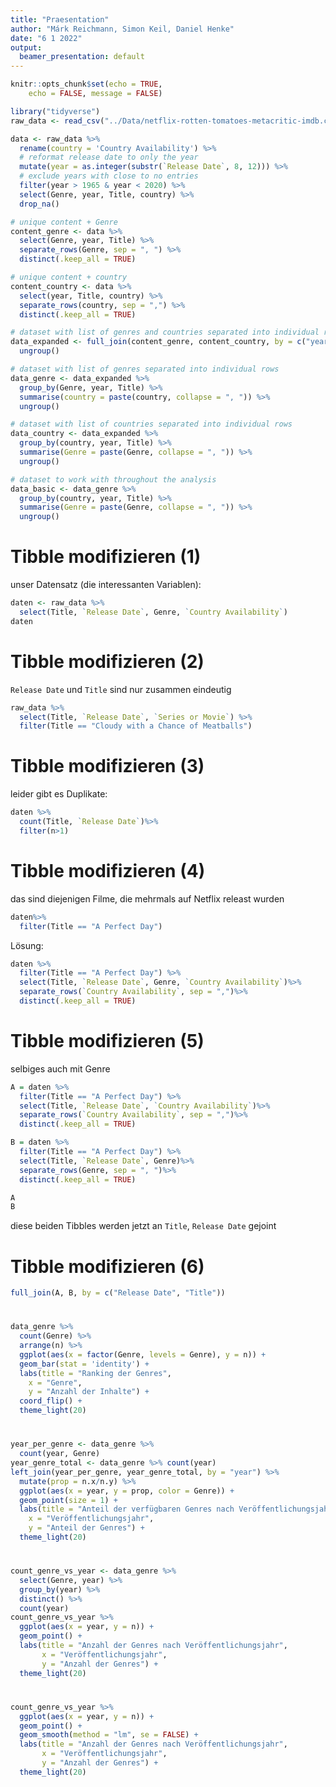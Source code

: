 ```yaml
---
title: "Praesentation"
author: "Márk Reichmann, Simon Keil, Daniel Henke"
date: "6 1 2022"
output:
  beamer_presentation: default
---
```


```r
knitr::opts_chunk$set(echo = TRUE,
	echo = FALSE, message = FALSE)

library("tidyverse")
raw_data <- read_csv("../Data/netflix-rotten-tomatoes-metacritic-imdb.csv")

data <- raw_data %>%
  rename(country = 'Country Availability') %>%
  # reformat release date to only the year
  mutate(year = as.integer(substr(`Release Date`, 8, 12))) %>% 
  # exclude years with close to no entries
  filter(year > 1965 & year < 2020) %>% 
  select(Genre, year, Title, country) %>%
  drop_na()

# unique content + Genre
content_genre <- data %>%
  select(Genre, year, Title) %>% 
  separate_rows(Genre, sep = ", ") %>%
  distinct(.keep_all = TRUE)

# unique content + country
content_country <- data %>%
  select(year, Title, country) %>% 
  separate_rows(country, sep = ",") %>%
  distinct(.keep_all = TRUE)

# dataset with list of genres and countries separated into individual rows
data_expanded <- full_join(content_genre, content_country, by = c("year", "Title")) %>%
  ungroup()

# dataset with list of genres separated into individual rows
data_genre <- data_expanded %>%
  group_by(Genre, year, Title) %>%
  summarise(country = paste(country, collapse = ", ")) %>%
  ungroup()

# dataset with list of countries separated into individual rows
data_country <- data_expanded %>%
  group_by(country, year, Title) %>%
  summarise(Genre = paste(Genre, collapse = ", ")) %>%
  ungroup()

# dataset to work with throughout the analysis
data_basic <- data_genre %>%
  group_by(country, year, Title) %>%
  summarise(Genre = paste(Genre, collapse = ", ")) %>%
  ungroup()
```


# Tibble modifizieren (1)

unser Datensatz (die interessanten Variablen):
\tiny
```r
daten <- raw_data %>%
  select(Title, `Release Date`, Genre, `Country Availability`)
daten
```
\normalsize

# Tibble modifizieren (2)

`Release Date` und `Title` sind nur zusammen eindeutig
\tiny
```r
raw_data %>%
  select(Title, `Release Date`, `Series or Movie`) %>%
  filter(Title == "Cloudy with a Chance of Meatballs")
```
\normalsize

# Tibble modifizieren (3)

leider gibt es Duplikate:
\tiny
```r
daten %>%
  count(Title, `Release Date`)%>%
  filter(n>1)
```
\normalsize

# Tibble modifizieren (4)

das sind diejenigen Filme, die mehrmals auf Netflix releast wurden
\tiny
```r
daten%>%
  filter(Title == "A Perfect Day")
```
\normalsize
Lösung: 
\tiny
```r
daten %>%
  filter(Title == "A Perfect Day") %>%
  select(Title, `Release Date`, Genre, `Country Availability`)%>% 
  separate_rows(`Country Availability`, sep = ",")%>%
  distinct(.keep_all = TRUE)
```
\normalsize

# Tibble modifizieren (5)

selbiges auch mit Genre
\tiny
```r
A = daten %>%
  filter(Title == "A Perfect Day") %>%
  select(Title, `Release Date`, `Country Availability`)%>% 
  separate_rows(`Country Availability`, sep = ",")%>%
  distinct(.keep_all = TRUE)

B = daten %>%
  filter(Title == "A Perfect Day") %>%
  select(Title, `Release Date`, Genre)%>% 
  separate_rows(Genre, sep = ", ")%>%
  distinct(.keep_all = TRUE)

A
B
```
\normalsize

diese beiden Tibbles werden jetzt an `Title`, `Release Date` gejoint


# Tibble modifizieren (6)
\tiny
```r
full_join(A, B, by = c("Release Date", "Title"))
```
\normalsize

#

```r
data_genre %>%
  count(Genre) %>% 
  arrange(n) %>%
  ggplot(aes(x = factor(Genre, levels = Genre), y = n)) +
  geom_bar(stat = 'identity') +
  labs(title = "Ranking der Genres",
    x = "Genre",
    y = "Anzahl der Inhalte") +
  coord_flip() +
  theme_light(20)
```

#

```r
year_per_genre <- data_genre %>%
  count(year, Genre)
year_genre_total <- data_genre %>% count(year)
left_join(year_per_genre, year_genre_total, by = "year") %>% 
  mutate(prop = n.x/n.y) %>% 
  ggplot(aes(x = year, y = prop, color = Genre)) +
  geom_point(size = 1) +
  labs(title = "Anteil der verfügbaren Genres nach Veröffentlichungsjahr",
    x = "Veröffentlichungsjahr",
    y = "Anteil der Genres") +
  theme_light(20)
```

#

```r
count_genre_vs_year <- data_genre %>%
  select(Genre, year) %>% 
  group_by(year) %>% 
  distinct() %>% 
  count(year)
count_genre_vs_year %>%
  ggplot(aes(x = year, y = n)) +
  geom_point() +
  labs(title = "Anzahl der Genres nach Veröffentlichungsjahr",
       x = "Veröffentlichungsjahr",
       y = "Anzahl der Genres") +
  theme_light(20)
```

#

```r
count_genre_vs_year %>%
  ggplot(aes(x = year, y = n)) +
  geom_point() +
  geom_smooth(method = "lm", se = FALSE) +
  labs(title = "Anzahl der Genres nach Veröffentlichungsjahr",
       x = "Veröffentlichungsjahr",
       y = "Anzahl der Genres") +
  theme_light(20)
```